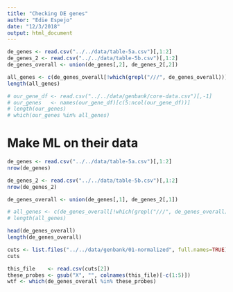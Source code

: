 ```yaml
---
title: "Checking DE genes"
author: "Edie Espejo"
date: "12/3/2018"
output: html_document
---
```


```r
de_genes <- read.csv("../../data/table-5a.csv")[,1:2]
de_genes_2 <- read.csv("../../data/table-5b.csv")[,1:2]
de_genes_overall <- union(de_genes[,2], de_genes_2[,2])

all_genes <- c(de_genes_overall[!which(grepl("///", de_genes_overall))], do.call(c, strsplit(de_genes_overall[which(grepl("///", de_genes_overall))], " /// ")))
length(all_genes)
```

```r
# our_gene_df <- read.csv("../../data/genbank/core-data.csv")[,-1]
# our_genes   <- names(our_gene_df)[c(5:ncol(our_gene_df))]
# length(our_genes)
# which(our_genes %in% all_genes)
```


# Make ML on their data

```r
de_genes <- read.csv("../../data/table-5a.csv")[,1:2]
nrow(de_genes)

de_genes_2 <- read.csv("../../data/table-5b.csv")[,1:2]
nrow(de_genes_2)

de_genes_overall <- union(de_genes[,1], de_genes_2[,1])

# all_genes <- c(de_genes_overall[!which(grepl("///", de_genes_overall))], do.call(c, strsplit(de_genes_overall[which(grepl("///", de_genes_overall))], " /// ")))
# length(all_genes)

head(de_genes_overall)
length(de_genes_overall)
```


```r
cuts <- list.files("../../data/genbank/01-normalized", full.names=TRUE)
cuts
```

```r
this_file    <- read.csv(cuts[2])
these_probes <- gsub("X", "", colnames(this_file)[-c(1:5)])
wtf <- which(de_genes_overall %in% these_probes)
```